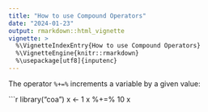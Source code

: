 ```yaml
---
title: "How to use Compound Operators"
date: "2024-01-23"
output: rmarkdown::html_vignette
vignette: >
  %\VignetteIndexEntry{How to use Compound Operators}
  %\VignetteEngine{knitr::rmarkdown}
  %\usepackage[utf8]{inputenc}
---
```


The operator `%+=%` increments a variable by a given value:

```r
library("coa")
x <- 1
x %+=% 10
x